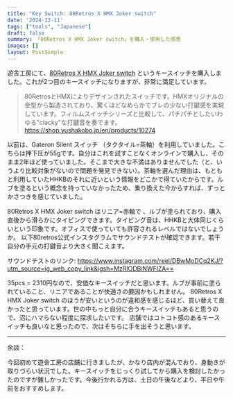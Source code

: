 ```yaml
---
title: "Key Switch: 80Retros X HMX Joker switch"
date: '2024-12-11'
tags: ["tools", "Japanese"]
draft: false
summary: 「80Retros X HMX Joker switch」を購入・使用した感想
images: []
layout: PostSimple
---
```


遊舎工房にて、[80Retros X HMX Joker switch](https://shop.yushakobo.jp/en/products/10274) というキースイッチを購入しました。これが2つ目のキースイッチになりますが、非常に満足しています。

> 80RetrosとHMXによりデザインされたスイッチです。HMXオリジナルの金型から製造されており、驚くほどなめらかでブレの少ない打鍵感を実現しています。フィルムスイッチシリーズと比較して、パチパチとしたいわゆる"clacky"な打鍵音を奏でます。https://shop.yushakobo.jp/en/products/10274

以前は、Gateron Silent スイッチ （タクタイル=茶軸）を利用していました。こちらは押下圧が55gです。自分はこれを試すことなくオンラインで購入し、そのまま2年ほど使っていました。そこまで大きな不満はありませんでした（と、いうより比較対象がないので問題を発見できない）。茶軸を選んだ理由は、もともと利用していたHHKBのそれに近いという情報をどこかで得ていたからです。ルブを塗るという概念を持っていなかったため、乗り換えた今からすれば、ずっとかさつきを感じていました。

80Retros X HMX Joker switch はリニア=赤軸で 、ルブが塗られており、購入直後から滑らかにタイピングできます。タイピング音は、HHKBと大体同じくらいという印象です。オフィスで使っていても許容されるレベルではないでしょうか。
以下80retros公式インスタグラムでサウンドテストが確認できます。若干自分の手元の打鍵音より大きく聞こえます。

サウンドテストのリンク: https://www.instagram.com/reel/DBwMoDCq2KJ/?utm_source=ig_web_copy_link&igsh=MzRlODBiNWFlZA==

35pcs = 2310円なので、安価なキースイッチだと思います。ルブが事前に塗られていること、リニアであることが快適さの要因かもしれません。
80Retros X HMX Joker switch のほうが安いというのが違和感を感じるほど、買い替えて良かったと思っています。世の中もっと自分に合うキースイッチもあると思うので、沼にハマらない程度に探求したいです。
店舗ではコトコト感のあるキースイッチも良いなと思ったので、次はそちらに手を出そうと思います。

---

余談：

今回初めて遊舎工房の店舗に行きましたが、かなり店内が混んでおり、身動きが取りづらい状況でした。キースイッチをじっくり試してから購入を検討したかったのですが難しかったです。今後行かれる方は、土日の午後などより、平日や午前をおすすめします。
